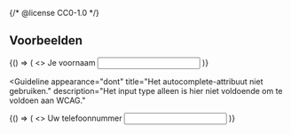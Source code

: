 {/* @license CC0-1.0 */}


## Voorbeelden

<Guideline appearance="do" title="Het autocomplete-attribuut gebruiken.">
  <Canvas language="html">
    {() => (
      <>
        <label htmlFor="voornaam">Je voornaam</label>
        <input id="voornaam" type="text" autoComplete="given-name" />
      </>
    )}
  </Canvas>
</Guideline>

<Guideline
  appearance="dont"
  title="Het autocomplete-attribuut niet gebruiken."
  description="Het input type alleen is hier niet voldoende om te voldoen aan WCAG."
>
  <Canvas language="html">
    {() => (
      <>
        <label htmlFor="telefoon">Uw telefoonnummer</label>
        <input id="telefoon" type="tel" />
      </>
    )}
  </Canvas>
</Guideline>
